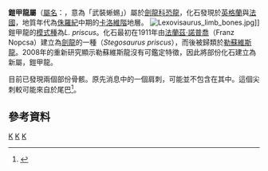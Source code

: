 {{Automatic Taxobox
| taxon = Loricatosaurus
|fossil_range= [[侏羅紀|侏羅紀]]中期, {{fossil_range|164.7|161.2}}
| image = Lexovisaurus.jpg
| image_caption = 鎧甲龍的脊椎與骨刺，最初被歸類於[[勒蘇維斯龍|勒蘇維斯龍]]，[[法國自然史博物館|法國自然史博物館]]
| authority = Maidment ''et al.'', 2008
| type_species = '''原鎧甲龍<br>''Loricatosaurus priscus'''''
| type_species_authority = ([[法蘭茲·諾普喬|Nopcsa]], 1911)
}}

'''鎧甲龍屬'''（[[學名|屬名]]：{{lang|la|''Loricatosaurus''}}，意為「武裝蜥蜴」）屬於[[劍龍科|劍龍科]][[恐龍|恐龍]]，化石發現於[[英格蘭|英格蘭]]與[[法國|法國]]，地質年代為[[侏羅紀|侏羅紀]]中期的[[卡洛維階|卡洛維階]]地層。
[[File:Lexovisaurus_limb_bones.jpg|thumb]]]]
鎧甲龍的[[模式種|模式種]]為''L. priscus''。化石最初在1911年由[[法蘭茲·諾普喬|法蘭茲·諾普喬]]（Franz Nopcsa）建立為[[劍龍|劍龍]]的一種（''Stegosaurus priscus''），而後被歸類於[[勒蘇維斯龍|勒蘇維斯龍]]。2008年的重新研究顯示勒蘇維斯龍沒有可鑑定特徵，因此將部份化石建立為新屬，鎧甲龍。

目前已發現兩個部份骨骸。原先消息中的一個肩刺，可能並不包含在其中。這個尖刺較可能來自於尾巴<ref name=SMetal08>{{cite journal |last=Maidment |first=Susannah C.R. |coauthors=Norman, David B.; Barrett, Paul M.; and Upchurch, Paul |year=in press |title=Systematics and phylogeny of Stegosauria (Dinosauria: Ornithischia) |journal=Journal of Systematic Palaeontology  |doi=10.1017/S1477201908002459 |pages=1}}</ref>。

==參考資料==
{{reflist}}
{{Thyreophora}}
{{Taxonbar|from=Q2675550}}

[[Category:剑龙亚目|K]]
[[Category:歐洲恐龍|K]]
[[Category:侏羅紀恐龍|K]]


{{dinosaur-stub}}
